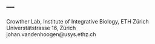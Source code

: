 ---
---

<link rel="stylesheet" href="styles.css" type="text/css">

Crowther Lab, Institute of Integrative Biology, ETH Zürich<br>
Universtätstrasse 16, Zürich<br>
johan.vandenhoogen@usys.ethz.ch

